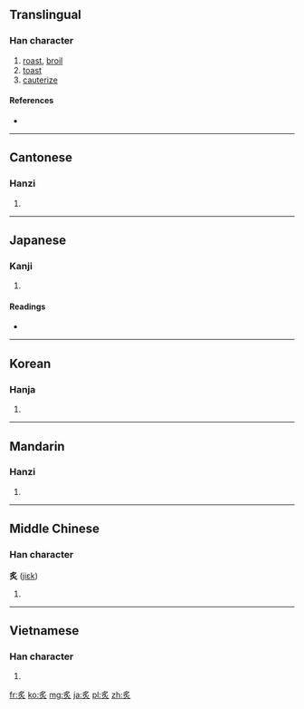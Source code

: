 ==Translingual==

===Han character===
{{Han char|rn=86|rad=火|as=04|sn=8|four=2780<sub>9</sub>|canj=月火 (BF)}}

# [[roast]], [[broil]]
# [[toast]]
# [[cauterize]]

====References====
* {{Han ref|kx=0667.240|dkj=18922|dj=1077.030|hdz=32192.160|uh=7099|ud=28825|bh=AAA5|bd=43685}}

----

==Cantonese==

===Hanzi===
{{yue-hanzi|jyut=zek3, zik3|y=jek3, jik3}}

# {{defn|lang=yue|sort=火04}}

----

==Japanese==

===Kanji===
{{ja-kanji|grade=|rs=火04}}

# {{defn|lang=ja|sort=火04}}

====Readings====
* {{ja-readings|on=[[しゃ]] (sha), [[せき]] (seki)|kun=[[あぶる]] ([[炙る]], [[aburu]])}}

----

==Korean==

===Hanja===
{{ko-hanja|hangeul=[[자]], [[적]]|eumhun=|rv=ja, jeok|mr=cha, chŏk|y=ca, cek}}

# {{defn|lang=ko|sort=火04}}

----

==Mandarin==

===Hanzi===
{{cmn-hanzi|pin=[[zhì]] ([[zhi4]])|wg=chih<sup>4</sup>}}

# {{defn|lang=cmn|sort=火04}}

----

==Middle Chinese==

===Han character===
'''炙''' ([[jiɛk]])

# {{defn|lang=ltc|sort=火04}}

----

==Vietnamese==

===Han character===
{{vi-hantu|[[chích]], [[chá]], [[chả]]|rs=火04}}

# {{defn|lang=vi|sort=火04}}

[[fr:炙]]
[[ko:炙]]
[[mg:炙]]
[[ja:炙]]
[[pl:炙]]
[[zh:炙]]